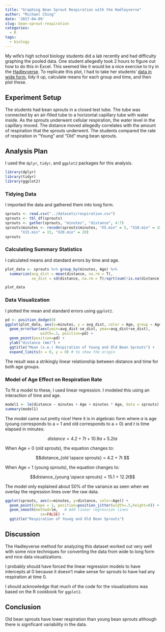 ```yaml
---
title: "Graphing Bean Sprout Respiration with the Hadleyverse"
author: "Michael Ching"
date: '2017-04-09'
slug: bean-sprout-respiration
categories:
  - R
tags:
  - biology
---
```


My wife's high school biology students did a lab recently and had difficulty graphing the pooled data. One student allegedly took 2 hours to figure out how to do this in Excel. This seemed like it would be a nice exercise to try in the [Hadleyverse](http://adolfoalvarez.cl/the-hitchhikers-guide-to-the-hadleyverse/). To replicate this plot, I had to take her students' [data in wide form](https://docs.google.com/spreadsheets/d/1OTymer6lutVLNgZMhOq_LamKwXJpl41nAYSJ7MOC9f0/edit?usp=sharing), tidy it up, calculate means for each group and time, and then plot these. 

## Experiment Setup
The students had bean sprouts in a closed test tube. The tube was connected by an air-filled tube to a horizontal capillary tube with water inside. As the sprouts underwent cellular respiration, the water level in the capillary moved. The distance moved allegedly correlates with the amount of respiration that the sprouts underwent. The students compared the rate of respiration in "Young" and "Old" mung bean sprouts.

## Analysis Plan
I used the `dplyr`, `tidyr`, and `ggplot2` packages for this analysis.
```r
library(dplyr)
library(tidyr)
library(ggplot2)
```

### Tidying Data
I imported the data and gathered them into long form.
```r
sprouts <- read.csv("../datasets/respiration.csv")
sprouts <- tbl_df(sprouts)
sprouts <- gather(sprouts, "minutes", "distance", 4:7)
sprouts$minutes <- recode(sprouts$minutes, "X5.min" = 5, "X10.min" = 10,
       "X15.min" = 15, "X20.min" = 20)
sprouts
```

### Calculating Summary Statistics
I calculated means and standard errors by time and age.
```r
plot_data <- sprouts %>% group_by(minutes, Age) %>% 
  summarize(avg_dist = mean(distance, na.rm = T), 
            se_dist = sd(distance, na.rm = T)/sqrt(sum(!is.na(distance))))

plot_data
```

### Data Visualization
I plotted the mean and standard errors using `ggplot2`.
```r
pd <- position_dodge(0)
ggplot(plot_data, aes(x=minutes, y = avg_dist, color = Age, group = Age)) +
  geom_errorbar(aes(ymin=avg_dist-se_dist, ymax=avg_dist+se_dist), 
                width=.1, position=pd) + 
  geom_point(position=pd) +
  ylab("distance (mm)") +
  ggtitle("Mean (s.e.) Respiration of Young and Old Bean Sprouts") +
  expand_limits(x = 0, y = 0) # to show the origin 
```

The result was a strikingly linear relationship between distance and time for both age groups. 

### Model of Age Effect on Respiration Rate
To fit a model to these, I used linear regression. I modeled this using an interaction of time and age.

```r
model1 <- lm(distance ~ minutes + Age + minutes * Age, data = sprouts)
summary(model1)
```

The model came out pretty nice! Here it is in algebraic form where $a$ is age (young corresponds to a = 1 and old corresponds to a = 0) and $t$ is time elapsed in minutes:

$$distance = 4.2 + 7t + 10.9a + 5.2ta$$

When Age = 0 (old sprouts), the equation changes to:

$$distance_{old \space sprouts} = 4.2 + 7t $$

When Age = 1 (young sprouts), the equation changes to:

$$distance_{young \space sprouts} = 15.1 + 12.2t$$

The model only explained about 50% of the variance as seen when we overlay the regression lines over the raw data.

```r
ggplot(sprouts, aes(x=minutes, y=distance, color=Age)) +
  geom_point(shape = 1, position=position_jitter(width=.5,height=0)) +
  geom_smooth(method=lm,   # Add linear regression lines
                se=FALSE) +
  ggtitle("Respiration of Young and Old Bean Sprouts")
```

## Discussion
The Hadleyverse method for analyzing this dataset worked out very well with some nice techniques for converting the data from wide to long form and nice data visualizations.

I probably should have forced the linear regression models to have intercepts at 0 because it doesn't make sense for sprouts to have had any respiration at time 0. 

I should acknowledge that much of the code for the visualizations was based on the R cookbook for `ggplot2`.

## Conclusion
Old bean sprouts have lower respiration than young bean sprouts although there is significant variability in the data.